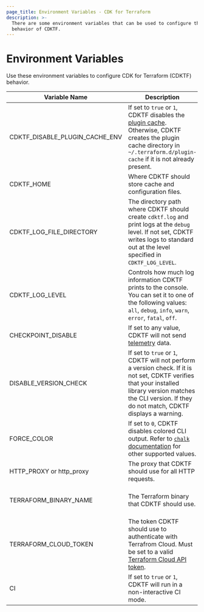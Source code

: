 ```yaml
---
page_title: Environment Variables - CDK for Terraform
description: >-
  There are some environment variables that can be used to configure the
  behavior of CDKTF.
---
```


# Environment Variables

Use these environment variables to configure CDK for Terraform (CDKTF) behavior.

| Variable Name                  | Description                                                                                                                                                                                                                   | Default                      |
| ------------------------------ | ----------------------------------------------------------------------------------------------------------------------------------------------------------------------------------------------------------------------------- | ---------------------------- |
| CDKTF_DISABLE_PLUGIN_CACHE_ENV | If set to `true` or `1`, CDKTF disables the [plugin cache](/cli/config/config-file#provider-plugin-cache). Otherwise, CDKTF creates the plugin cache directory in `~/.terraform.d/plugin-cache` if it is not already present. |                              |
| CDKTF_HOME                     | Where CDKTF should store cache and configuration files.                                                                                                                                                                       | `~/.cdktf`                   |
| CDKTF_LOG_FILE_DIRECTORY       | The directory path where CDKTF should create `cdktf.log` and print logs at the `debug` level. If not set, CDKTF writes logs to standard out at the level specified in `CDKTF_LOG_LEVEL`.                                      | standard out                 |
| CDKTF_LOG_LEVEL                | Controls how much log information CDKTF prints to the console. You can set it to one of the following values: `all`, `debug`, `info`, `warn`, `error`, `fatal`, `off`.                                                        | `warn`                       |
| CHECKPOINT_DISABLE             | If set to any value, CDKTF will not send [telemetry](/cdktf/telemetry) data.                                                                                                                                                  |                              |
| DISABLE_VERSION_CHECK          | If set to `true` or `1`, CDKTF will not perform a version check. If it is not set, CDKTF verifies that your installed library version matches the CLI version. If they do not match, CDKTF displays a warning.                |                              |
| FORCE_COLOR                    | If set to `0`, CDKTF disables colored CLI output. Refer to [`chalk` documentation](https://github.com/chalk/chalk#supportscolor) for other supported values.                                                                  |                              |
| HTTP_PROXY or http_proxy       | The proxy that CDKTF should use for all HTTP requests.                                                                                                                                                                        |                              |
| TERRAFORM_BINARY_NAME          | The Terraform binary that CDKTF should use.                                                                                                                                                                                   | The Terraform binary in path |
| TERRAFORM_CLOUD_TOKEN          | The token CDKTF should use to authenticate with Terrafrom Cloud. Must be set to a valid [Terraform Cloud API token](/cloud-docs/users-teams-organizations/api-tokens).                                                        |                              |
| CI                             | If set to `true` or `1`, CDKTF will run in a non-interactive CI mode.                                                                                                                                                         |                              |
